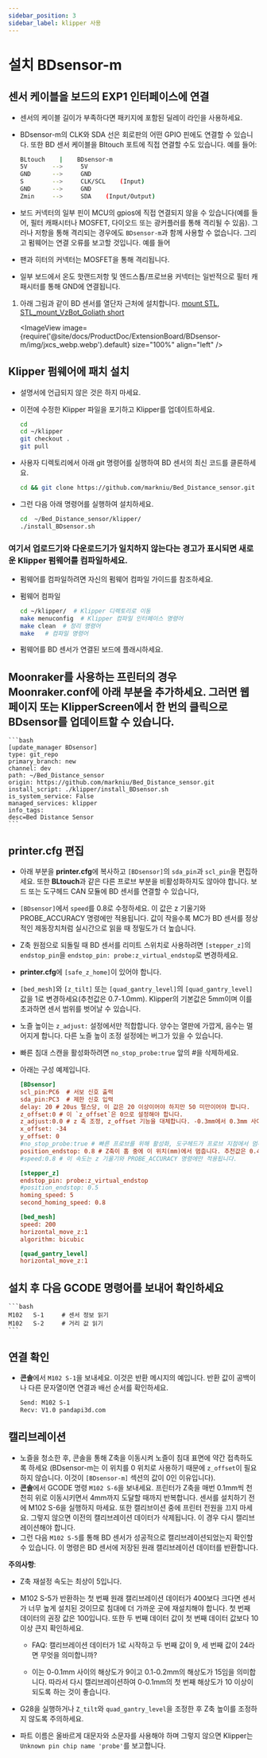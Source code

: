 ```yaml
---
sidebar_position: 3
sidebar_label: klipper 사용
---
```


# 설치  **BDsensor-m**

## 센서 케이블을 보드의 EXP1 인터페이스에 연결
- 센서의 케이블 길이가 부족하다면 패키지에 포함된 딜레이 라인을 사용하세요.
- BDsensor-m의 CLK와 SDA 선은 회로판의 어떤 GPIO 핀에도 연결할 수 있습니다. 또한 BD 센서 케이블을 Bltouch 포트에 직접 연결할 수도 있습니다. 예를 들어:

    ```bash
    BLtouch    |    BDsensor-m
    5V       -->     5V
    GND      -->     GND
    S        -->     CLK/SCL    (Input)
    GND      -->     GND
    Zmin     -->     SDA    (Input/Output) 
    ```

- 보드 커넥터의 일부 핀이 MCU의 gpios에 직접 연결되지 않을 수 있습니다(예를 들어, 필터 캐패시터나 MOSFET, 다이오드 또는 광커플러를 통해 격리될 수 있음). 그러나 저항을 통해 격리되는 경우에도 `BDsensor-m`과 함께 사용할 수 없습니다. 그리고 펌웨어는 연결 오류를 보고할 것입니다. 예를 들어
- 팬과 히터의 커넥터는 MOSFET을 통해 격리됩니다.
- 일부 보드에서 온도 핫랜드저항 및 엔드스톱/프로브용 커넥터는 일반적으로 필터 캐패시터를 통해 GND에 연결됩니다.

1. 아래 그림과 같이 BD 센서를 열단자 근처에 설치합니다. [mount STL](https://www.thingiverse.com/thing:6098131),  [STL_mount_VzBot_Goliath short](https://discord.com/channels/829828765512106054/1163237892957671424)

    <ImageView image={require('@site/docs/ProductDoc/ExtensionBoard/BDsensor-m/img/jxcs_webp.webp').default} size="100%" align="left" />


## Klipper 펌웨어에 패치 설치
- 설명서에 언급되지 않은 것은 하지 마세요.
- 이전에 수정한 Klipper 파일을 포기하고 Klipper를 업데이트하세요.

    ```bash
    cd
    cd ~/klipper
    git checkout .
    git pull
    ```

- 사용자 디렉토리에서 아래 git 명령어를 실행하여 BD 센서의 최신 코드를 클론하세요.

    ```bash
    cd && git clone https://github.com/markniu/Bed_Distance_sensor.git
    ```

- 그런 다음 아래 명령어를 실행하여 설치하세요.

    ```bash
    cd  ~/Bed_Distance_sensor/klipper/
    ./install_BDsensor.sh
    ```
### 여기서 업로드기와 다운로드기가 일치하지 않는다는 경고가 표시되면 새로운 Klipper 펌웨어를 컴파일하세요.
- 펌웨어를 컴파일하려면 자신의 펌웨어 컴파일 가이드를 참조하세요.
- 펌웨어 컴파일

    ```bash
    cd ~/klipper/  # Klipper 디렉토리로 이동
    make menuconfig  # Klipper 컴파일 인터페이스 명령어
    make clean  # 정리 명령어
    make   # 컴파일 명령어
    ```

- 펌웨어를 BD 센서가 연결된 보드에 플래시하세요.

## Moonraker를 사용하는 프린터의 경우 Moonraker.conf에 아래 부분을 추가하세요. 그러면 웹 페이지 또는 KlipperScreen에서 한 번의 클릭으로 BDsensor를 업데이트할 수 있습니다.

    ```bash
    [update_manager BDsensor]
    type: git_repo
    primary_branch: new
    channel: dev
    path: ~/Bed_Distance_sensor
    origin: https://github.com/markniu/Bed_Distance_sensor.git
    install_script: ./klipper/install_BDsensor.sh
    is_system_service: False
    managed_services: klipper
    info_tags:
    desc=Bed Distance Sensor
    ```

## printer.cfg 편집

- 아래 부분을 **printer.cfg**에 복사하고 `[BDsensor]`의 `sda_pin`과 `scl_pin`을 편집하세요. 또한 **BLtouch**과 같은 다른 프로브 부분을 비활성화하지도 않아야 합니다. 보드 또는 도구헤드 CAN 모듈에 BD 센서를 연결할 수 있습니다,
- `[BDsensor]`에서 `speed`를 0.8로 수정하세요. 이 값은 z 기울기와 PROBE_ACCURACY 명령에만 적용됩니다. 값이 작을수록 MC가 BD 센서를 정상적인 제동장치처럼 실시간으로 읽을 때 정밀도가 더 높습니다.
- Z축 원점으로 되돌릴 때 BD 센서를 리미트 스위치로 사용하려면 `[stepper_z]`의 `endstop_pin`을 `endstop_pin: probe:z_virtual_endstop`로 변경하세요.
- **printer.cfg**에 `[safe_z_home]`이 있어야 합니다.
- `[bed_mesh]`와 `[z_tilt]` 또는 `[quad_gantry_level]`의 `[quad_gantry_level]` 값을 1로 변경하세요(추천값은 0.7-1.0mm). Klipper의 기본값은 5mm이며 이를 초과하면 센서 범위를 벗어날 수 있습니다.
- 노즐 높이는 `z_adjust:` 설정에서만 적합합니다. 양수는 열판에 가깝게, 음수는 멀어지게 합니다. 다른 노즐 높이 조정 설정에는 버그가 있을 수 있습니다.
- 빠른 침대 스캔을 활성화하려면 `no_stop_probe:true` 앞의 #을 삭제하세요.
- 아래는 구성 예제입니다.

    ```cfg
    [BDsensor] 
    scl_pin:PC6  # 서보 신호 출력
    sda_pin:PC3  # 제한 신호 입력
    delay: 20 # 20us 펄스당, 이 값은 20 이상이어야 하지만 50 미만이어야 합니다.
    z_offset:0 # 이 `z_offset`은 0으로 설정해야 합니다.
    z_adjust:0.0 # z 축 조정, z_offset 기능을 대체합니다. -0.3mm에서 0.3mm 사이
    x_offset: -34
    y_offset: 0
    #no_stop_probe:true # 빠른 프로브를 위해 활성화, 도구헤드가 프로브 지점에서 멈추지 않습니다.
    position_endstop: 0.8 # Z축이 홈 중에 이 위치(mm)에서 멈춥니다. 추천값은 0.4~1.0
    #speed:0.8 # 이 속도는 z 기울기와 PROBE_ACCURACY 명령에만 적용됩니다.

    [stepper_z]
    endstop_pin: probe:z_virtual_endstop 
    #position_endstop: 0.5
    homing_speed: 5
    second_homing_speed: 0.8

    [bed_mesh]
    speed: 200
    horizontal_move_z:1
    algorithm: bicubic

    [quad_gantry_level]
    horizontal_move_z:1

    ```

## 설치 후 다음 GCODE 명령어를 보내어 확인하세요

    ```bash
    M102   S-1     # 센서 정보 읽기
    M102   S-2     # 거리 값 읽기
    ```

## 연결 확인

- **콘솔**에서 `M102 S-1`을 보내세요. 이것은 반환 메시지의 예입니다. 반환 값이 공백이나 다른 문자열이면 연결과 배선 순서를 확인하세요.

    ```bash
    Send: M102 S-1
    Recv: V1.0 pandapi3d.com
    ```

## 캘리브레이션

- 노즐을 청소한 후, 콘솔을 통해 Z축을 이동시켜 노즐이 침대 표면에 약간 접촉하도록 하세요 (BDsensor-m는 이 위치를 0 위치로 사용하기 때문에 `z_offset`이 필요하지 않습니다. 이것이 `[BDsensor-m]` 섹션의 값이 0인 이유입니다).
- **콘솔**에서 GCODE 명령 `M102 S-6`을 보내세요. 프린터가 Z축을 매번 0.1mm씩 천천히 위로 이동시키면서 4mm까지 도달할 때까지 반복합니다. 센서를 설치하기 전에 M102 S-6을 실행하지 마세요. 또한 캘리브이션 중에 프린터 전원을 끄지 마세요. 그렇지 않으면 이전의 캘리브레이션 데이터가 삭제됩니다. 이 경우 다시 캘리브레이션해야 합니다.
- 그런 다음 `M102 S-5`를 통해 BD 센서가 성공적으로 캘리브레이션되었는지 확인할 수 있습니다. 이 명령은 BD 센서에 저장된 원래 캘리브레이션 데이터를 반환합니다.

**주의사항**:

- Z축 재설정 속도는 최상이 5입니다.

- M102 S-5가 반환하는 첫 번째 원래 캘리브레이션 데이터가 400보다 크다면 센서가 너무 높게 설치된 것이므로 침대에 더 가까운 곳에 재설치해야 합니다. 첫 번째 데이터의 권장 값은 100입니다. 또한 두 번째 데이터 값이 첫 번째 데이터 값보다 10 이상 큰지 확인하세요.

  * FAQ: 캘리브레이션 데이터가 1로 시작하고 두 번째 값이 9, 세 번째 값이 24라면 무엇을 의미합니까?

  * 이는 0-0.1mm 사이의 해상도가 9이고 0.1-0.2mm의 해상도가 15임을 의미합니다. 따라서 다시 캘리브레이션하여 0-0.1mm의 첫 번째 해상도가 10 이상이 되도록 하는 것이 좋습니다.

- G28을 실행하거나 `Z_tilt`와 `quad_gantry_level`을 조정한 후 Z축 높이를 조정하지 않도록 주의하세요.

- 파트 이름은 올바르게 대문자와 소문자를 사용해야 하며 그렇지 않으면 Klipper는 `Unknown pin chip name 'probe'`를 보고합니다.